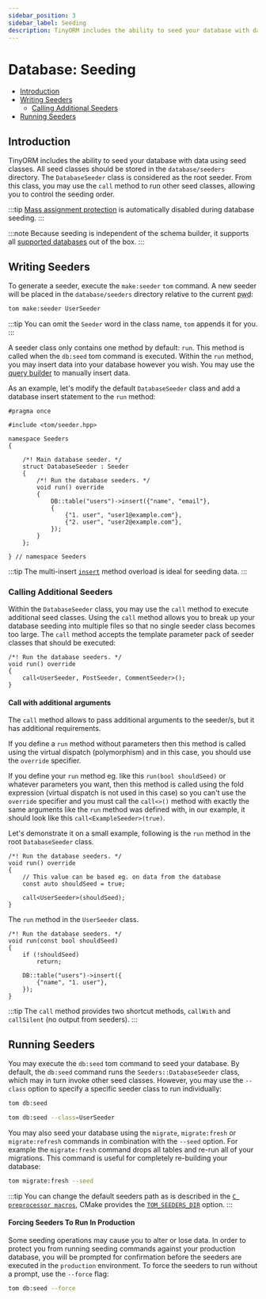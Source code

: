 ```yaml
---
sidebar_position: 3
sidebar_label: Seeding
description: TinyORM includes the ability to seed your database with data using seed classes. The DatabaseSeeder class is considered as the root seeder. From this class, you may use the `call` method to run other seed classes, allowing you to control the seeding order.
---
```


# Database: Seeding

- [Introduction](#introduction)
- [Writing Seeders](#writing-seeders)
    - [Calling Additional Seeders](#calling-additional-seeders)
- [Running Seeders](#running-seeders)

## Introduction

TinyORM includes the ability to seed your database with data using seed classes. All seed classes should be stored in the `database/seeders` directory. The `DatabaseSeeder` class is considered as the root seeder. From this class, you may use the `call` method to run other seed classes, allowing you to control the seeding order.

:::tip
[Mass assignment protection](tinyorm/getting-started.mdx#mass-assignment) is automatically disabled during database seeding.
:::

:::note
Because seeding is independent of the schema builder, it supports all [supported databases](database/getting-started.mdx#introduction) out of the box.
:::

## Writing Seeders

To generate a seeder, execute the `make:seeder` `tom` command. A new seeder will be placed in the `database/seeders` directory relative to the current <abbr title='Current working directory'>pwd</abbr>:

```bash
tom make:seeder UserSeeder
```

:::tip
You can omit the `Seeder` word in the class name, `tom` appends it for you.
:::

A seeder class only contains one method by default: `run`. This method is called when the `db:seed` tom command is executed. Within the `run` method, you may insert data into your database however you wish. You may use the [query builder](database/query-builder.mdx#insert-statements) to manually insert data.

As an example, let's modify the default `DatabaseSeeder` class and add a database insert statement to the `run` method:

    #pragma once

    #include <tom/seeder.hpp>

    namespace Seeders
    {

        /*! Main database seeder. */
        struct DatabaseSeeder : Seeder
        {
            /*! Run the database seeders. */
            void run() override
            {
                DB::table("users")->insert({"name", "email"},
                {
                    {"1. user", "user1@example.com"},
                    {"2. user", "user2@example.com"},
                });
            }
        };

    } // namespace Seeders

:::tip
The multi-insert [`insert`](database/query-builder.mdx#multi-insert-overload) method overload is ideal for seeding data.
:::

### Calling Additional Seeders

Within the `DatabaseSeeder` class, you may use the `call` method to execute additional seed classes. Using the `call` method allows you to break up your database seeding into multiple files so that no single seeder class becomes too large. The `call` method accepts the template parameter pack of seeder classes that should be executed:

    /*! Run the database seeders. */
    void run() override
    {
        call<UserSeeder, PostSeeder, CommentSeeder>();
    }

#### Call with additional arguments

The `call` method allows to pass additional arguments to the seeder/s, but it has additional requirements.

If you define a `run` method without parameters then this method is called using the virtual dispatch (polymorphism) and in this case, you should use the `override` specifier.

If you define your `run` method eg. like this `run(bool shouldSeed)` or whatever parameters you want, then this method is called using the fold expression (virtual dispatch is not used in this case) so you can't use the `override` specifier and you must call the `call<>()` method with exactly the same arguments like the `run` method was defined with, in our example, it should look like this `call<ExampleSeeder>(true)`.

Let's demonstrate it on a small example, following is the `run` method in the root `DatabaseSeeder` class.

    /*! Run the database seeders. */
    void run() override
    {
        // This value can be based eg. on data from the database
        const auto shouldSeed = true;

        call<UserSeeder>(shouldSeed);
    }

The `run` method in the `UserSeeder` class.

    /*! Run the database seeders. */
    void run(const bool shouldSeed)
    {
        if (!shouldSeed)
            return;

        DB::table("users")->insert({
            {"name", "1. user"},
        });
    }

:::tip
The `call` method provides two shortcut methods, `callWith` and `callSilent` (no output from seeders).
:::

## Running Seeders

You may execute the `db:seed` tom command to seed your database. By default, the `db:seed` command runs the `Seeders::DatabaseSeeder` class, which may in turn invoke other seed classes. However, you may use the `--class` option to specify a specific seeder class to run individually:

```bash
tom db:seed

tom db:seed --class=UserSeeder
```

You may also seed your database using the `migrate`, `migrate:fresh` or `migrate:refresh` commands in combination with the `--seed` option. For example the `migrate:fresh` command drops all tables and re-run all of your migrations. This command is useful for completely re-building your database:

```bash
tom migrate:fresh --seed
```

:::tip
You can change the default seeders path as is described in the [`C preprocessor macros`](building/tinyorm.mdx#TINYTOM_SEEDERS_DIR), CMake provides the [`TOM_SEEDERS_DIR`](building/tinyorm.mdx#TOM_SEEDERS_DIR) option.
:::

#### Forcing Seeders To Run In Production

Some seeding operations may cause you to alter or lose data. In order to protect you from running seeding commands against your production database, you will be prompted for confirmation before the seeders are executed in the `production` environment. To force the seeders to run without a prompt, use the `--force` flag:

```bash
tom db:seed --force
```
